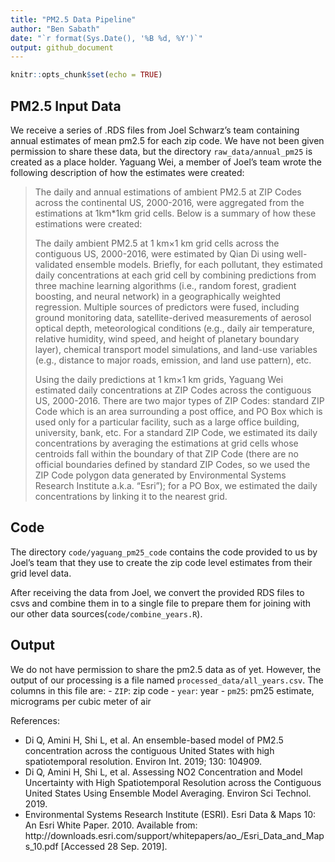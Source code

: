 ```yaml
---
title: "PM2.5 Data Pipeline"
author: "Ben Sabath"
date: "`r format(Sys.Date(), '%B %d, %Y')`"
output: github_document
---
```


```r
knitr::opts_chunk$set(echo = TRUE)
```

## PM2.5 Input Data

We receive a series of .RDS files from Joel Schwarz's team containing annual estimates of mean pm2.5
for each zip code. We have not been given permission to share these data, but the directory `raw_data/annual_pm25` is created as a place holder. Yaguang Wei, a member of Joel's team wrote the following description of how the 
estimates were created:

>The daily and annual estimations of ambient PM2.5 at ZIP Codes across the continental US, 2000-2016, were aggregated from the estimations at 1km*1km grid cells. Below is a summary of how these estimations were created:
>
>The daily ambient PM2.5 at 1 km×1 km grid cells across the contiguous US, 2000-2016, were estimated by Qian Di  using well-validated ensemble models. Briefly, for each pollutant, they estimated daily concentrations at each grid cell by combining predictions from three machine learning algorithms (i.e., random forest, gradient boosting, and neural network) in a geographically weighted regression. Multiple sources of predictors were fused, including ground monitoring data, satellite-derived measurements of aerosol optical depth, meteorological conditions (e.g., daily air temperature, relative humidity, wind speed, and height of planetary boundary layer), chemical transport model simulations, and land-use variables (e.g., distance to major roads, emission, and land use pattern), etc.
>
>Using the daily predictions at 1 km×1 km grids, Yaguang Wei estimated daily concentrations at ZIP Codes across the contiguous US, 2000-2016. There are two major types of ZIP Codes: standard ZIP Code which is an area surrounding a post office, and PO Box which is used only for a particular facility, such as a large office building, university, bank, etc. For a standard ZIP Code, we estimated its daily concentrations by averaging the estimations at grid cells whose centroids fall within the boundary of that ZIP Code (there are no official boundaries defined by standard ZIP Codes, so we used the ZIP Code polygon data generated by Environmental Systems Research Institute a.k.a. “Esri”); for a PO Box, we estimated the daily concentrations by linking it to the nearest grid.

## Code

The directory `code/yaguang_pm25_code` contains the code provided to us by Joel's team that they use to 
create the zip code level estimates from their grid level data.

After receiving the data from Joel, we convert the provided RDS files to csvs and combine them in to a single file to prepare them for joining with our other data sources(`code/combine_years.R`).

## Output

We do not have permission to share the pm2.5 data as of yet. However, the output of our processing is a file
named `processed_data/all_years.csv`. The columns in this file are:
- `ZIP`: zip code
- `year`: year
- `pm25`: pm25 estimate, micrograms per cubic meter of air


References:

- Di Q, Amini H, Shi L, et al. An ensemble-based model of PM2.5 concentration across the contiguous United States with high spatiotemporal resolution. Environ Int. 2019; 130: 104909.
- Di Q, Amini H, Shi L, et al. Assessing NO2 Concentration and Model Uncertainty with High Spatiotemporal Resolution across the Contiguous United States Using Ensemble Model Averaging. Environ Sci Technol. 2019.
- Environmental Systems Research Institute (ESRI). Esri Data & Maps 10: An Esri White Paper. 2010. Available from: http://downloads.esri.com/support/whitepapers/ao_/Esri_Data_and_Maps_10.pdf [Accessed 28 Sep. 2019].
